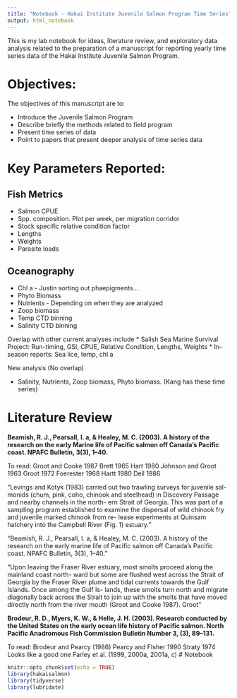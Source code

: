 ```yaml
---
title: "Notebook - Hakai Institute Juvenile Salmon Program Time Series"
output: html_notebook
---
```


This is my lab notebook for ideas, literature review, and exploratory data analysis related to the preparation of a manuscript for reporting yearly time series data of the Hakai Institute Juvenile Salmon Program.

# Objectives:
The objectives of this manuscript are to:

* Introduce the Juvenile Salmon Program
* Describe briefly the methods related to field program 
* Present time series of data
* Point to papers that present deeper analysis of time series data

# Key Parameters Reported:

## Fish Metrics
* Salmon CPUE
* Spp. composition. Plot per week, per migration corridor
* Stock specific relative condition factor
* Lengths
* Weights
* Parasite loads

## Oceanography
* Chl a - Justin sorting out phaepigments...
* Phyto Biomass
* Nutrients - Depending on when they are analyzed 
* Zoop biomass	
* Temp CTD binning
* Salinity CTD binning

Overlap with other current analyses include
* Salish Sea Marine Survival Project: Run-timing, GSI, CPUE, Relative Condition, Lengths, Weights
* In-season reports: Sea lice, temp, chl a

New analysis (No overlap)

* Salinity, Nutrients, Zoop biomass, Phyto biomass. (Kang has these time series)

# Literature Review

  __Beamish, R. J., Pearsall, I. a, & Healey, M. C. (2003). A history of the research on the early Marine life of Pacific salmon off Canada’s Pacific coast. NPAFC Bulletin, 3(3), 1–40.__

To read:
Groot and Cooke 1987
Brett 1965
Hart 1980
Johnson and Groot 1963
Groot 1972
Foerester 1968
Hartt 1980
Dell 1986

“Levings and Kotyk (1983) carried out two trawling surveys for juvenile sal- monids (chum, pink, coho, chinook and steelhead) in Discovery Passage and nearby channels in the north- ern Strait of Georgia. This was part of a sampling program established to examine the dispersal of wild chinook fry and juvenile marked chinook from re- lease experiments at Quinsam hatchery into the Campbell River (Fig. 1) estuary.”

“Beamish, R. J., Pearsall, I. a, & Healey, M. C. (2003). A history of the research on the early marine life of Pacific salmon off Canada’s Pacific coast. NPAFC Bulletin, 3(3), 1–40.”

“Upon leaving the Fraser River estuary, most smolts proceed along the mainland coast north- ward but some are flushed west across the Strait of Georgia by the Fraser River plume and tidal currents towards the Gulf Islands. Once among the Gulf Is- lands, these smolts turn north and migrate diagonally back across the Strait to join up with the smolts that have moved directly north from the river mouth (Groot and Cooke 1987). Groot”

__Brodeur, R. D., Myers, K. W., & Helle, J. H. (2003). Research conducted by the United States on the early ocean life history of Pacific salmon. North Pacific Anadromous Fish Commission Bulletin Number 3, (3), 89–131.__

To read:
Brodeur and Pearcy (1986)
Pearcy and FIsher 1990
Straty 1974 
Looks like a good one
Farley et al. (1999, 2000a, 2001a, c)
# Notebook
```r
knitr::opts_chunk$set(echo = TRUE)
library(hakaisalmon)
library(tidyverse)
library(lubridate)
```

```r

```




